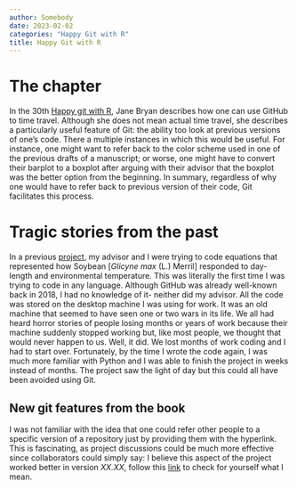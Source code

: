 ---
author: Somebody
date: 2023-02-02
categories: "Happy Git with R"
title: Happy Git with R
---

# The chapter

In the 30th [Happy git with R](http://happygitwithr.com/), Jane Bryan describes how one can use GitHub to time travel. Although she does not mean actual time travel, she describes a particularly useful feature of Git: the ability too look at previous versions of one's code. There a multiple instances in which this would be useful. For instance, one might want to refer back to the color scheme used in one of the previous drafts of a manuscript; or worse, one might have to convert their barplot to a boxplot after arguing with their advisor that the boxplot was the better option from the beginning. In summary, regardless of why one would have to refer back to previous version of their code, Git facilitates this process.

# Tragic stories from the past

In a previous [project](http://soystage.uark.edu), my advisor and I were trying to code equations that represented how Soybean [*Glicyne max* (L.) Merril] responded to day-length and environmental temperature. This was literally the first time I was trying to code in any language. Although GitHub was already well-known back in 2018, I had no knowledge of it- neither did my advisor. All the code was stored on the desktop machine I was using for work. It was an old machine that seemed to have seen one or two wars in its life. We all had heard horror stories of people losing months or years of work because their machine suddenly stopped working but, like most people, we thought that would never happen to us. Well, it did. We lost months of work coding and I had to start over. Fortunately, by the time I wrote the code again, I was much more familiar with Python and I was able to finish the project in weeks instead of months. The project saw the light of day but this could all have been avoided using Git.

## New git features from the book

I was not familiar with the idea that one could refer other people to a specific version of a repository just by providing them with the hyperlink. This is fascinating, as project discussions could be much more effective since collaborators could simply say: I believe this aspect of the project worked better in version *XX.XX*, follow this [link](http://theoretical-link.com) to check for yourself what I mean.
